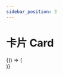 ```yaml
---
sidebar_position: 3
---
```



# 卡片 Card


<BrowserOnly>
  {() => (<ThemeProvider>
    <Grid yGap={16} cols={1}>
      <CodeBlock title="基础"
                 code={String(BasicCode)}>
        <Basic />
      </CodeBlock>
      <CodeBlock title="尺寸"
                 description={'卡片有 `tiny`、`small`、`default`、`large` 尺寸。'}
                 code={String(SizeCode)}>
        <Size />
      </CodeBlock>
      <CodeBlock title="头部扩展"
                 code={String(ExtraCode)}>
        <Extra />
      </CodeBlock>
      <CodeBlock title="底部扩展"
                 code={String(FooterCode)}>
        <Footer />
      </CodeBlock>
    </Grid>
  </ThemeProvider>)}
</BrowserOnly>

